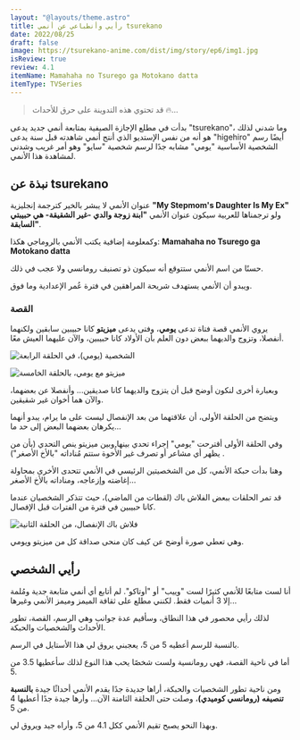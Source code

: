 ```yaml
---
layout: "@layouts/theme.astro"
title: رأيي وأنطباعي عن أنمي tsurekano
date: 2022/08/25
draft: false
image: https://tsurekano-anime.com/dist/img/story/ep6/img1.jpg
isReview: true
review: 4.1
itemName: Mamahaha no Tsurego ga Motokano datta
itemType: TVSeries
---
```

> <p data-nosnippet>قد تحتوي هذه التدوينة على حرق للأحداث 🔥...</p>

بدأت في مطلع الإجازة الصيفية بمتابعة أنمي جديد يدعى "tsurekano"، وما شدني لذلك هو أنه من نفس الإستديو
الذي أنتج أنمي شاهدته قبل سنة يدعى "higehiro" 
أيضًا رسم الشخصية الأساسية "يومي" مشابه جدًا لرسم شخصية "سايو" وهو أمر غريب وشدني لمشاهدة هذا الأنمي.
## نبذة عن tsurekano
عنوان الأنمي لا يبشر بالخير كترجمة إنجليزية **"My Stepmom's Daughter Is My Ex"** ولو ترجمناها للعربية سيكون عنوان الأنمي
**"ابنة زوجة والدي  -غير الشقيقة- هي حبيبتي السابقة"**.

وكمعلومة إضافية يكتب الأنمي بالروماجي هكذا: **Mamahaha no Tsurego ga Motokano datta**

حسنًا من اسم الأنمي ستتوقع أنه سيكون ذو تصنيف رومانسي ولا عجب في ذلك.

ويبدو أن الأنمي يستهدف شريحة المراهقين في فترة عُمر الإعدادية وما فوق. 

### القصة 
يروي الأنمي قصة فتاة تدعى **يومي**، وفتى يدعى **ميزيتو** كانا حبيبين سابقين ولكنهما أنفصلا، وتزوج والديهما ببعض دون العلم بأن الأولاد كانا حبيبين، والآن عليهما العيش معًا.

![الشخصية (يومي)، في الحلقة الرابعة](/assests/images/tsurekano-yume-ep4.jpg)

![ميزيتو مع يومي، بالحلقة الخامسة](/assests/images/tsurekano-mizuto-and-yume-ep5.jpg)

وبعبارة أخرى لنكون أوضح قبل أن يتزوج والديهما كانا صديقين...
وأنفصلا عن بعضهما، والآن هما أخوان غير شقيقين.

ويتضح من الحلقة الأولى، أن علاقتهما من بعد الإنفصال ليست على ما يرام، يبدو أنهما يكرهان بعضهما البعض إلى حد ما...

وفي الحلقة الأولى أقترحت "يومي" إجراء تحدي بينها وبين ميزيتو ينص التحدي (بأن من يظهر أي مشاعر أو تصرف غير الأُخوة ستتم مُناداته "بالأخ الأصغر") .

وهنا بدأت حبكة الأنمي، كل من الشخصيتين الرئيسي في الأنمي تتحدى الأخرى بمحاولة إغاضته وإزعاجه، ومناداته بالأخ الأصغر...

قد تمر الحلقات ببعض الفلاش باك (لقطات من الماضي)، حيث تتذكر الشخصيان عندما كانا حبيبين في فترة من الفترات قبل الإفصال.

![فلاش باك الإنفصال، من الحلقة الثانية](/assests/images/separation_shot.jpg)

وهي تعطي صورة أوضح عن كيف كان منحى صداقة كل من ميزيتو ويومي.

## رأيي الشخصي
أنا لست متابعًا للأنمي كثيرًا لست "وييب" أو "أوتاكو". لم أتابع أي أنمي متابعة جدية ومُلمة إلا 3 أنميات فقط. لكنني مطلع على ثقافة الميمز وميمز الأنمي وغيرها...

لذلك رأيي محصور في هذا النطاق، وسأقيم عدة جوانب وهي الرسم، القصة، تطور الأحداث والشخصيات والحبكة.

بالنسبة للرسم أعطيه 5 من 5، يعجبني يروق لي هذا الأستايل في الرسم.

أما في ناحية القصة، فهي رومانسية ولست شخصًا يحب هذا النوع لذلك سأعطيها 3.5 من 5.

ومن ناحية تطور الشخصيات والحبكة، أراها جديدة جدًا يقدم الأنمي أحداثًا جيدة **بالنسبة تنصيفه (رومانسي كوميدي)**، وصلت حتى الحلقة الثامنة الآن... وأرها جيدة جدًا أعطيها 4 من 5.

وبهذا النحو يصبح تقيم الأنمي ككل
4.1 من 5، وأراه جيد ويروق لي.

